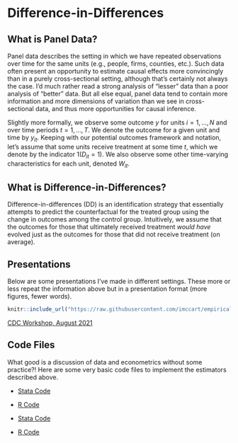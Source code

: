 # Difference-in-Differences

## What is Panel Data?

Panel data describes the setting in which we have repeated observations over time for the same units (e.g., people, firms, counties, etc.). Such data often present an opportunity to estimate causal effects more convincingly than in a purely cross-sectional setting, although that's certainly not always the case. I'd much rather read a strong analysis of "lesser" data than a poor analysis of "better" data. But all else equal, panel data tend to contain more information and more dimensions of variation than we see in cross-sectional data, and thus more opportunities for causal inference.

Slightly more formally, we observe some outcome $y$ for units $i=1,...,N$ and over time periods $t=1,...,T$. We denote the outcome for a given unit and time by $y_{it}$. Keeping with our potential outcomes framework and notation, let's assume that some units receive treatment at some time $t$, which we denote by the indicator $1(D_{it}=1)$. We also observe some other time-varying characteristics for each unit, denoted $W_{it}$. 


## What is Difference-in-Differences?

Difference-in-differences (DD) is an identification strategy that essentially attempts to predict the counterfactual for the treated group using the change in outcomes among the control group. Intuitively, we assume that the outcomes for those that ultimately received treatment *would have* evolved just as the outcomes for those that did not receive treatment (on average).




## Presentations
Below are some presentations I've made in different settings. These more or less repeat the information above but in a presentation format (more figures, fewer words). 

```r
knitr::include_url("https://raw.githubusercontent.com/imccart/empirical-methods/main/difference-in-differences/slides/did-cdc202108.html")
```

<a href="https://imccart.github.io/empirical-methods/panel-data/slides/did-cdc202108.html">CDC Workshop, August 2021</a>


## Code Files
What good is a discussion of data and econometrics without some practice?! Here are some very basic code files to implement the estimators described above.

- [Stata Code](code/Stata-panel.do)
- [R Code](code/R-panel.R)

- [Stata Code](code/Stata-did.do)
- [R Code](code/R-did.R)

